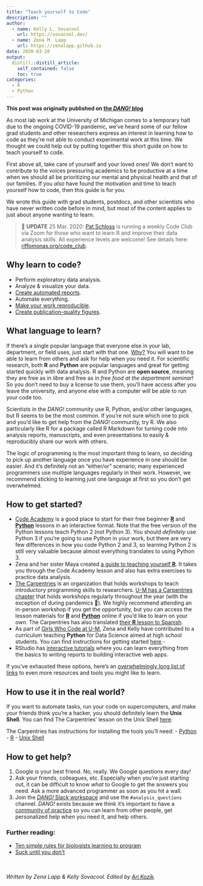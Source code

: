 ```yaml
---
title: "Teach yourself to Code"
description: ""
author:
  - name: Kelly L. Sovacool
    url: https://sovacool.dev/
  - name: Zena M. Lapp
    url: https://zenalapp.github.io
date: 2020-03-20
output:
  distill::distill_article:
    self_contained: false
    toc: true
categories:
  - R
  - Python
---
```


**This post was originally published on [the _DANG!_ blog](https://um-dang.github.io/posts/2020/03/learn-to-code/)**

As most lab work at the University of Michigan comes to a temporary halt due
 to the ongoing COVID-19 pandemic, we've heard some of our fellow grad students
and other researchers express an interest in learning how to code as they're not
able to conduct experimental work at this time. We thought we could help out by
putting together this short guide on how to teach yourself to code.

First above all, take care of yourself and your loved ones!
We don't want to contribute to the voices pressuring academics to be
productive at a time when we should all be prioritizing our mental and physical
health and that of our families.  If you _also_ have found the motivation and time to teach
yourself how to code, then this guide is for you.

We wrote this guide with grad students, postdocs, and other scientists
who have never written code before in mind, but most of the content applies to just about
anyone wanting to learn.

> 📣 **UPDATE** 25 Mar. 2020:
> [Pat Schloss](http://www.schlosslab.org/labbies/schloss.html) is running a weekly Code Club via Zoom for those who want to learn R and improve their data analysis skills. 
> All experience levels are welcome! 
> See details here: [riffomonas.org/code_club](http://www.riffomonas.org/code_club/).


## Why learn to code?

- Perform exploratory data analysis.
- Analyze & visualize your data.
- [Create automated reports](https://support.rstudio.com/hc/en-us/articles/205368677-R-Markdown-Dynamic-Documents-for-R).
- Automate everything.
- [Make your work reproducible](https://emilyriederer.netlify.com/post/resource-round-up-reproducible-research-edition/).
- [Create publication-quality figures](https://serialmentor.com/dataviz/).

## What language to learn?

If there's a single popular language that everyone else in your lab, department,
or field uses, just start with that one.
[Why?](https://www.riffomonas.org/minimalR/00_introduction.html#why-r)
You will want to be able to learn from others and ask for help when you need it.
For scientific research, both
**R** and **Python** are popular languages and great for getting started quickly
with data analysis. R and Python are **open source**, meaning they are free as
in _libre_ and free as in _free food at the department seminar_! So you don't
need to buy a license to use them, you'll have access after you leave the
university, and anyone else with a computer will be able to run your code too.

Scientists in the _DANG!_ community use R, Python, and/or other languages, but
R seems to be the most common. If you're not sure which one to pick and you'd
like to get help from the _DANG!_ community, try R. We also particularly like R
for a package called R Markdown for turning code into analysis reports,
manuscripts, and even presentations to easily & reproducibly share our work with
others.

The logic of programming is the most important thing to learn, so deciding to
pick up another language once you have experience in one should be easier. And
it's definitely not an "either/or" scenario; many experienced programmers use
multiple languages regularly in their work. However, we recommend sticking to
learning just one language at first so you don't get overwhelmed.

## How to get started?

- [Code Academy](https://www.codecademy.com/) is a good place to start for their free beginner [**R**](https://www.codecademy.com/learn/learn-r) and [**Python**](https://www.codecademy.com/learn/learn-python) lessons in an interactive format. Note that the free version of the Python lessons teach Python 2 (not Python 3). You should _definitely_ use Python 3 if you're going to use Python in your work, but there are very few differences in how you code Python 2 and 3, so learning Python 2 is still very valuable because almost everything translates to using Python 3. 
- Zena and her sister Maya created [a guide to teaching yourself **R**](https://github.com/zenalapp/teach-yourself-r/wiki). It takes you through the Code Academy lesson and also has extra exercises to practice data analysis.
- [The Carpentries](https://carpentries.org/) is an organization that holds workshops to teach introductory programming skills to researchers. [U-M has a Carpentries chapter](https://umswc.github.io/) that holds workshops regularly throughout the year (with the exception of during pandemics 😬). We highly recommend attending an in-person workshop if you get the opportunity, but you can access the lesson materials for **[R](http://swcarpentry.github.io/r-novice-gapminder/)** and [**Python**](http://swcarpentry.github.io/python-novice-gapminder/) online if you'd like to learn on your own. The Carpentries has also translated [their **R** lesson to Spanish](https://swcarpentry.github.io/r-novice-gapminder-es/).
- As part of [Girls Who Code at U-M](http://umich.edu/~girlswc/), Zena and Kelly have contributed to a curriculum teaching **Python** for Data Science aimed at high school students. You can find instructions for getting started [here](https://github.com/GWC-DCMB/GWC-DCMB/blob/master/get-started.md).- 
- RStudio has [interactive tutorials](https://rstudio.cloud/learn/primers) where you can learn everything from the basics to writing reports to building interactive web apps.

If you've exhausted these options, here's an
[overwhelmingly long list of links](https://sovacool.dev/posts/2019/05/bioinf-resources)
to even more resources and tools you might like to learn.

## How to use it in the real world?

If you want to automate tasks, run your code on supercomputers, and make your
friends think you're a hacker, you should definitely learn the **Unix Shell**.
You can find The Carpentries' lesson on the Unix Shell [here](http://swcarpentry.github.io/shell-novice/).

The Carpentries has instructions for installing the tools you'll need:
- [Python](http://swcarpentry.github.io/python-novice-gapminder/setup/)
- [R](http://swcarpentry.github.io/r-novice-gapminder/setup.html)
- [Unix Shell](http://swcarpentry.github.io/shell-novice/setup.html)

## How to get help?

1. Google is your best friend. No, really. We Google questions every day!
1. Ask your friends, colleagues, etc. Especially when you're just starting out, it can be difficult to know _what_ to Google to get the answers you need. Ask a more advanced programmer as soon as you hit a wall.
1. Join the [_DANG!_ Slack workspace](https://join.slack.com/t/umich-dang/shared_invite/enQtNjEzMTU5MDU3MDU2LTdhNGZjMzJmNDc0NTFkZDVkMjBmMjFhM2ZjN2QzMGY2ZDcwMTU4ZTcwOTdjZTJmMGI3MTExMGIxOTljMjllMzA) and use the `#analysis_questions` channel. _DANG!_ exists because we think it's important to have a [community of practice](https://teachtogether.tech/#s:community) so you can learn from other people, get personalized help when you need it, and help others.

### Further reading:

- [Ten simple rules for biologists learning to program](https://doi.org/10.1371/journal.pcbi.1005871)
- [Suck until you don't](http://www.academichermit.com/2016/01/04/Suck-until-you-dont.html)

<br><br>
_Written by Zena Lapp & Kelly Sovacool. Edited by [Ari Kozik](https://kozimicrobe.com/)._
